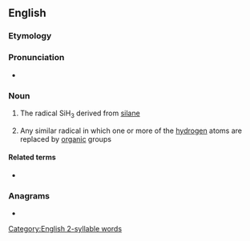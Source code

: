 ==English==

===Etymology===
{{confix|en|sil|yl}}

===Pronunciation===
* {{IPA|en|/ˈsaɪlɪl/}}

===Noun===
{{en-noun}}

# {{lb|en|inorganic chemistry}} The radical SiH<sub>3</sub> derived from [[silane]]
# {{lb|en|organic chemistry}} Any similar radical in which one or more of the [[hydrogen]] atoms are replaced by [[organic]] groups

====Related terms====
* {{l|en|silanyl}}

===Anagrams===
* {{anagrams|en|a=illsy|silly|slily|yills}}

[[Category:English 2-syllable words]]